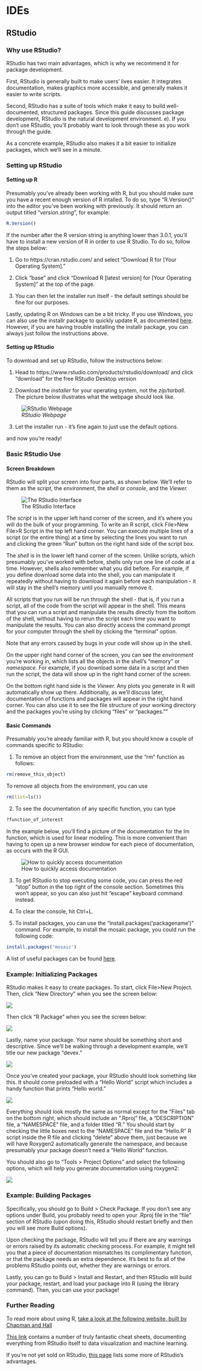 # IDEs

## RStudio


### Why use RStudio?

RStudio has two main advantages, which is why we recommend it for package development.

First, RStudio is generally built to make users' lives easier. It integrates documentation, makes graphics more accessible, and generally makes it easier to write scripts.

Second, RStudio has a suite of tools which make it easy to build well-documented, structured packages. Since this guide discusses package development, RStudio is the natural development environment. 
e). If you don't use RStudio, you'll probably want to look through these as you work through the guide. 

As a concrete example, RStudio also makes it a bit easier to initialize packages, which we'll see in a minute.

### Setting up RStudio

#### Setting up R

Presumably you've already been working with R, but you should make sure you have a recent enough version of R intalled. To do so, type "R.Version()" into the editor you've been working with previously. It should return an output titled "$version.string$", for example:
```r
R.Version()
```

If the number after the R version string is anything lower than 3.0.1, you'll have to install a new version of R in order to use R Studio. To do so, follow the steps below:

1. Go to https://cran.rstudio.com/ and select "Download R for [Your Operating System]." 

2. Click "base" and click "Download R [latest version] for [Your Operating System]" at the top of the page.

3. You can then let the installer run itself - the default settings should be fine for our purposes. 

Lastly, updating R on Windows can be a bit tricky. If you use Windows, you can also use the installr package to quickly update R, as documented [here](https://www.r-statistics.com/2015/06/a-step-by-step-screenshots-tutorial-for-upgrading-r-on-windows/). However, if you are having trouble installing the installr package, you can always just follow the instructions above. 


#### Setting up RStudio

To download and set up RStudio, follow the instructions below:

1. Head to https://www.rstudio.com/products/rstudio/download/ and click "download" for the free RStudio Desktop version

2. Download the *installer* for your operating system, not the *zip/tarball.* The picture below illustrates what the webpage should look like. 

![*RStudio Webpage*](./Images/rstudio.PNG)

3. Let the installer run - it's fine again to just use the default options. 

and now you're ready!

### Basic RStudio Use

#### Screen Breakdown

RStudio will split your screen into four parts, as shown below. We'll refer to them as the *script*, the *environment*, the *shell* or *console*, and the *Viewer.*

![The RStudio Interface](./Images/rstudio2.PNG)


The *script* is in the upper left hand corner of the screen, and it's where you will do the bulk of your programming. To write an R script, click File>New File>R Script in the top left hand corner. You can execute multiple lines of a script (or the entire thing) at a time by selecting the lines you want to run and clicking the green "Run" button on the right hand side of the script box. 

The *shell* is in the lower left hand corner of the screen. Unlike scripts, which presumably you've worked with before, shells only run one line of code at a time. However, shells also remember what you did before. For example, if you define download some data into the shell, you can manipulate it repeatedly without having to download it again before each manipulation - it will stay in the shell's memory until you manually remove it.

All scripts that you run will be run through the shell - that is, if you run a script, all of the code from the script will appear in the shell. This means that you can run a script and manipulate the results directly from the bottom of the shell, without having to rerun the script each time you want to manipulate the results. You can also directly access the command prompt for your computer through the shell by clicking the "terminal" option.

Note that any errors caused by bugs in your code will show up in the shell. 

On the upper right hand corner of the screen, you can see the *environment* you're working in, which lists all the objects in the shell's "memory" or *namespace.* For example, if you download some data in a script and then run the script, the data will show up in the right hand corner of the screen.

On the bottom right hand side is the *Viewer.* Any plots you generate in R will automatically show up there. Additionally, as we'll discuss later, documentation of functions and packages will appear in the right hand corner. You can also use it to see the file structure of your working directory and the packages you're using by clicking "files" or "packages.""

#### Basic Commands

Presumably you're already familiar with R, but you should know a couple of commands specific to RStudio:

1. To remove an object from the environment, use the "rm" function as follows:

```r
rm(remove_this_object)

```

To remove all objects from the environment, you can use

```r
rm(list=ls())

```

2. To see the documentation of any specific function, you can type

```r
?function_of_interest
```

In the example below, you'll find a picture of the documentation for the lm function, which is used for linear modeling. This is more convenient than having to open up a new browser window for each piece of documentation, as occurs with the R GUI.

![How to quickly access documentation](Images/rstudio3.PNG)

3. To get RStudio to stop executing some code, you can press the red "stop" button in the top right of the console section. Sometimes this won't appear, so you can also just hit "escape" keyboard command instead.

4. To clear the console, hit Ctrl+L. 

5. To install packages, you can use the "install.packages('packagename')" command. For example, to install the mosaic package, you could run the following code:

```r
install.packages('mosaic')
```

A list of useful packages can be found [here](https://support.rstudio.com/hc/en-us/articles/201057987-Quick-list-of-useful-R-packages). 

### Example: Initializing Packages

RStudio makes it easy to create packages. To start, click File>New Project. Then, click "New Directory" when you see the screen below:

![](Images/PackageSS/createproj1.PNG)

Then click "R Package" when you see the screen below:

![](Images/PackageSS/createproj2.PNG)

Lastly, name your package. Your name should be something short and descriptive. Since we'll be walking through a development example, we'll title our new package "devex."

![](Images/PackageSS/createproj3.PNG)

Once you've created your package, your RStudio should look something like this. It should come preloaded with a "Hello World" script which includes a handy function that prints "Hello world."

![](Images/PackageSS/projectinit.PNG)

Everything should look mostly the same as normal except for the "Files" tab on the bottom right, which should include an ".Rproj" file, a "DESCRIPTION" file, a "NAMESPACE" file, and a folder titled "R." You should start by checking the little boxes next to the "NAMESPACE" file and the "Hello.R" R script inside the R file and clicking "delete" above them, just because we will have Roxygen2 automatically generate the namespace, and because presumably your package doesn't need a "Hello World" function. 

You should also go to "Tools > Project Options" and select the following options, which will help you generate documentation using roxygen2: 

![](Images/PackageSS/userox.PNG)

### Example: Building Packages

Specifically, you should go to Build > Check Package. If you don't see any options under Build, you probably need to open your .Rproj file in the "file" section of RStudio (upon doing this, RStudio should restart briefly and then you will see more Build options).

Upon checking the package, RStudio will tell you if there are any warnings or errors raised by its automatic checking process. For example, it might tell you that a piece of documentation mismatches its complimentary function, or that the package needs an extra dependence. It's best to fix all of the problems RStudio points out, whether they are warnings or errors. 

Lastly, you can go to Build > Install and Restart, and then RStudio will build your package, restart, and load your package into R (using the library command). Then, you can use your package!


### Further Reading

To read more about using R, [take a look at the following website, built by Chapman and Hall](http://adv-r.had.co.nz/)

[This link](https://www.rstudio.com/resources/cheatsheets/) contains a number of truly fantastic cheat sheets, documenting everything from RStudio itself to data visualization and machine learning.

If you're not yet sold on RStudio, [this page](https://www.theanalysisfactor.com/the-advantages-of-rstudio/) lists some more of RStudio's advantages. 
